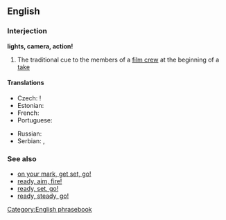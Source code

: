 ==English==

===Interjection===
'''lights, camera, action!'''

# The traditional cue to the members of a [[film crew]] at the beginning of a [[take]]

====Translations====
{{rftrans}}
{{trans-top|tradicional cue at a beginning of a take}}
* Czech: {{t-|cs|kamera, klapka, jedeme}}!
* Estonian: {{t|et|valgus, kaamera, võte!}}
* French: {{t-|fr|silence, moteur, action !}}
* Portuguese: {{t|pt|luzes, câmera, ação!}}
{{trans-mid}}
* Russian: {{t|ru|свет, камера, мотор!|tr=svet, kamera, motor!}}
* Serbian: {{t|sr|Тон, камера, акција!|tr=Ton, kamera, akcija!|sc=Cyrl}},  {{t|sr|Светла, камера, акција!|tr=Svetla, kamera, akcija!|sc=Cyrl}}
{{trans-bottom}}

===See also===
* [[on your mark, get set, go!]]
* [[ready, aim, fire!]]
* [[ready, set, go!]]
* [[ready, steady, go!]]

[[Category:English phrasebook]]